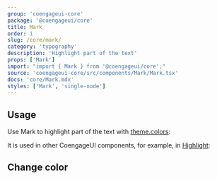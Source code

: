 ```yaml
---
group: 'coengageui-core'
package: '@coengageui/core'
title: Mark
order: 1
slug: /core/mark/
category: 'typography'
description: 'Highlight part of the text'
props: ['Mark']
import: "import { Mark } from '@coengageui/core';"
source: 'coengageui-core/src/components/Mark/Mark.tsx'
docs: 'core/Mark.mdx'
styles: ['Mark', 'single-node']
---
```



## Usage

Use Mark to highlight part of the text with [theme.colors](/theming/extend-theme/#default-colors):

<Demo data={MarkDemos.usage} />

It is used in other CoengageUI components, for example, in [Highlight](/core/highlight/):

<Demo data={HighlightDemos.multiple} />

## Change color

<Demo data={MarkDemos.configurator} />
